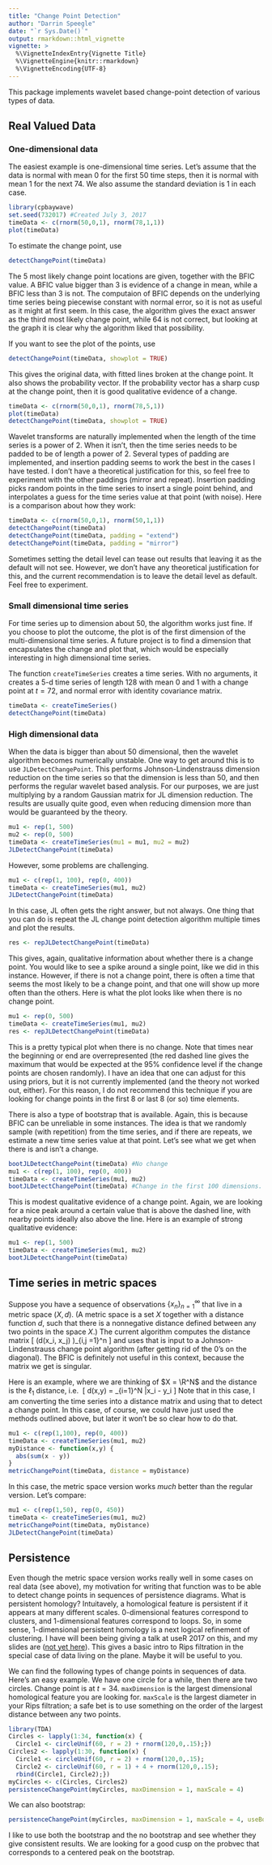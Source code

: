 ```yaml
---
title: "Change Point Detection"
author: "Darrin Speegle"
date: "`r Sys.Date()`"
output: rmarkdown::html_vignette
vignette: >
  %\VignetteIndexEntry{Vignette Title}
  %\VignetteEngine{knitr::rmarkdown}
  %\VignetteEncoding{UTF-8}
---
```


This package implements wavelet based change-point detection of various types of data.

## Real Valued Data

### One-dimensional data

The easiest example is one-dimensional time series. Let's assume that the data is normal with mean 0 for the first 50 time steps, then it is normal with mean 1 for the next 74. We also assume the standard deviation is 1 in each case.

```r
library(cpbaywave)
set.seed(732017) #Created July 3, 2017
timeData <- c(rnorm(50,0,1), rnorm(78,1,1))
plot(timeData)
```

To estimate the change point, use
```r
detectChangePoint(timeData)
```

The 5 most likely change point locations are given, together with the BFIC value. A BFIC value bigger than 3 is evidence of a change in mean, while a BFIC less than 3 is not. The computaion of BFIC depends on the underlying time series being piecewise constant with normal error, so it is not as useful as it might at first seem. In this case, the algorithm gives the exact answer as the third most likely change point, while 64 is not correct, but looking at the graph it is clear why the algorithm liked that possibility. 

If you want to see the plot of the points, use
```r
detectChangePoint(timeData, showplot = TRUE)
```

This gives the original data, with fitted lines broken at the change point. It also shows the probability vector. If the probability vector has a sharp cusp at the change point, then it is good qualitative evidence of a change. 

```r
timeData <- c(rnorm(50,0,1), rnorm(78,5,1))
plot(timeData)
detectChangePoint(timeData, showplot = TRUE)
```


Wavelet transforms are naturally implemented when the length of the time series is a power of 2. When it isn't, then the time series needs to be padded to be of length a power of 2. Several types of padding are implemented, and insertion padding seems to work the best in the cases I have tested. I don't have a theoretical justification for this, so feel free to experiment with the other paddings (mirror and repeat). Insertion padding picks random points in the time series to insert a single point behind, and interpolates a guess for the time series value at that point (with noise). Here is a comparison about how they work:

```r
timeData <- c(rnorm(50,0,1), rnorm(50,1,1))
detectChangePoint(timeData)
detectChangePoint(timeData, padding = "extend")
detectChangePoint(timeData, padding = "mirror")
```

Sometimes setting the detail level can tease out results that leaving it as the default will not see. However, we don't have any theoretical justification for this, and the current recommendation is to leave the detail level as default. Feel free to experiment.

### Small dimensional time series
For time series up to dimension about 50, the algorithm works just fine. If you choose to plot the outcome, the plot is of the first dimension of the multi-dimensional time series. A future project is to find a dimension that encapsulates the change and plot that, which would be especially interesting in high dimensional time series. 

The function `createTimeSeries` creates a time series. With no arguments, it creates a 5-d time series of length 128 with mean 0 and 1 with a change point at $t = 72$,  and normal error with identity covariance matrix.

```r
timeData <- createTimeSeries()
detectChangePoint(timeData)
```

### High dimensional data

When the data is bigger than about 50 dimensional, then the wavelet algorithm becomes numerically unstable. One way to get around this is to use `JLDetectChangePoint`. This performs Johnson-Lindenstrauss dimension reduction on the time series so that the dimension is less than 50, and then performs the regular wavelet based analysis. For our purposes, we are just multiplying by a random Gaussian matrix for JL dimension reduction. The results are usually quite good, even when reducing dimension more than would be guaranteed by the theory. 

```r
mu1 <- rep(1, 500)
mu2 <- rep(0, 500)
timeData <- createTimeSeries(mu1 = mu1, mu2 = mu2)
JLDetectChangePoint(timeData)
```

However, some problems are challenging.

```r
mu1 <- c(rep(1, 100), rep(0, 400))
timeData <- createTimeSeries(mu1, mu2)
JLDetectChangePoint(timeData)
```

In this case, JL often gets the right answer, but not always. One thing that you can do is repeat the JL change point detection algorithm multiple times and plot the results.

```r
res <- repJLDetectChangePoint(timeData)
```

This gives, again, qualitative information about whether there is a change point. You would like to see a spike around a single point, like we did in this instance. However, if there is not a change point, there is often a time that seems the most likely to be a change point, and that one will show up more often than the others. Here is what the plot looks like when there is no change point.

```r
mu1 <- rep(0, 500)
timeData <- createTimeSeries(mu1, mu2)
res <- repJLDetectChangePoint(timeData)
```

This is a pretty typical plot when there is no change. Note that times near the beginning or end are overrepresented (the red dashed line gives the maximum that would be expected at the 95% confidence level if the change points are chosen randomly). I have an idea that one can adjust for this using priors, but it is not currently implemented (and the theory not worked out, either). For this reason, I do not recommend this technique if you are looking for change points in the first 8 or last 8 (or so) time elements. 

There is also a type of bootstrap that is available. Again, this is because BFIC can be unreliable in some instances. The idea is that we randomly sample (with repetition) from the time series, and if there are repeats, we estimate a new time series value at that point. Let's see what we get when there is and isn't a change.

```r
bootJLDetectChangePoint(timeData) #No change
mu1 <- c(rep(1, 100), rep(0, 400))
timeData <- createTimeSeries(mu1, mu2)
bootJLDetectChangePoint(timeData) #Change in the first 100 dimensions. No change in the other 400.

```

This is modest qualitative evidence of a change point. Again, we are looking for a nice peak around a certain value that is above the dashed line, with nearby points ideally also above the line. Here is an example of strong qualitative evidence:

```r
mu1 <- rep(1, 500)
timeData <- createTimeSeries(mu1, mu2)
bootJLDetectChangePoint(timeData)
```

## Time series in metric spaces

Suppose you have a sequence of observations $\{x_n\}_{n=1}^\infty$ that live in a metric space $(X, d)$. (A metric space is a set $X$ together with a distance function $d$, such that there is a nonnegative distance defined between any two points in the space $X$.) The current algorithm computes the distance matrix 
\[
\bigl(d(x_i, x_j) \bigr)_{i,j =1}^n
\]
and uses that is input to a Johnson-Lindenstrauss change point algorithm (after getting rid of the 0's on the diagonal). The BFIC is definitely not useful in this context, because the matrix we get is singular. 

Here is an example, where we are thinking of $X = \R^N$ and the distance is the $\ell_1$ distance, i.e. 
\[
d(x,y) = \sum_{i=1}^N |x_i - y_i
\]
Note that in this case, I am converting the time series into a distance matrix and using that to detect a change point. In this case, of course, we could have just used the methods outlined above, but later it won't be so clear how to do that.

```r
mu1 <- c(rep(1,100), rep(0, 400))
timeData <- createTimeSeries(mu1, mu2)
myDistance <- function(x,y) {
  abs(sum(x - y))
}
metricChangePoint(timeData, distance = myDistance)
```

In this case, the metric space version works *much* better than the regular version. Let's compare:

```r
mu1 <- c(rep(1,50), rep(0, 450))
timeData <- createTimeSeries(mu1, mu2) 
metricChangePoint(timeData, myDistance)
JLDetectChangePoint(timeData)
```

## Persistence

Even though the metric space version works really well in some cases on real data (see above), my motivation for writing that function was to be able to detect change points in sequences of persistence diagrams. What is persistent homology? Intuitavely, a homological feature is persistent if it appears at many different scales. 0-dimensional features correspond to clusters, and 1-dimensional features correspond to loops. So, in some sense, 1-dimensional persistent homology is a next logical refinement of clustering. I have will been being giving a talk at useR 2017 on this, and my slides are ([not yet here](https://github.com/speegled/useRTalk)). This gives a basic intro to Rips filtration in the special case of data living on the plane. Maybe it will be useful to you.  

We can find the following types of change points in sequences of data. Here's an easy example. We have one circle for a while, then there are two circles.  Change point is at $t = 34$. `maxDimension` is the largest dimensional homological feature you are looking for. `maxScale` is the largest diameter in your Rips filtration; a safe bet is to use something on the order of the largest distance between any two points. 

```r
library(TDA)
Circles <- lapply(1:34, function(x) {
  Circle1 <- circleUnif(60, r = 2) + rnorm(120,0,.15);})
Circles2 <- lapply(1:30, function(x) {
  Circle1 <- circleUnif(60, r = 2) + rnorm(120,0,.15);
  Circle2 <- circleUnif(60, r = 1) + 4 + rnorm(120,0,.15);
  rbind(Circle1, Circle2);})
myCircles <- c(Circles, Circles2)
persistenceChangePoint(myCircles, maxDimension = 1, maxScale = 4)
```

We can also bootstrap:
```r
persistenceChangePoint(myCircles, maxDimension = 1, maxScale = 4, useBootstrap = TRUE)
```

I like to use both the bootstrap and the no bootstrap and see whether they give consistent results. We are looking for a good cusp on the probvec that corresponds to a centered peak on the bootstrap. 



